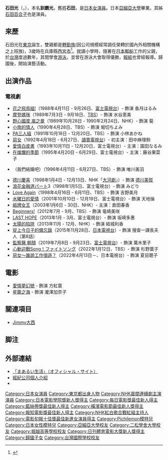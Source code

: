 {{noteTA
|G1=JP Show
}}
{{藝人
|姓名 = 石田光
|類型 = 女演員
|圖片 = 
|圖片尺寸 = 
|圖片簡介 = 
|外文名 = 石田ひかり<br />（いしだ ひかり）
|外文 = ja
|羅馬拼音 = Ishida Hikari
|國籍 = {{JPN}}
|出生日期 = {{Birth_date_and_age|1972|5|25|}}
|出生地點 = {{JPN}}[[東京都|東京都]]
|職業 = [[演員|演員]]、[[歌手|歌手]]
|教育程度 = {{ubl|[[二松學舍大學|二松學舍大學]][[研究所|大学院]]|[[亞細亞大學|亞細亞大學]] 法学部|[[堀越高等學校|堀越高等學校]]|[[台北市日僑學校|台北市日僑學校]]}}
|配偶 = {{marriage|訓覇圭|2001}}
|親屬 = [[石田百合子|石田百合子]]（姊）
|子女 = 2女
|活躍年代 = 1986年至今
|經紀公司 = TEN CARAT
|IMDb = 0410914
}}
'''石田光'''（{{jpn|j=石田 ひかり|kn=いしだ ひかり|rm=Ishida Hikari}}，{{bd|1972年|5月25日|||Ishida Hikari}}），本名'''訓霸光'''，舊姓'''石田'''，是[[日本|日本]][[女演員|女演員]]。日本[[亞細亞大學|亞細亞大學]]畢業。其姊[[石田百合子|石田百合子]]也是演員。

== 來歷 ==
石田光在[[東京都|東京]]誕生，雙親都是[[轉勤族|轉勤族]](因公司規模經常調任榮轉於國內外相關機構之上班族)，3歲時在兵庫縣[[西宮市|西宮市]]<ref>{{Cite journal|author=|title=人にも環境にもやさしい　魅力あるまち　西宮|url=http://www.nishi.or.jp/media/shisei-news040101_0607.pdf|format=PDF|year=2004|publisher=西宮市|journal=西宮市政ニュース|issue=2004年1月1日号|deadurl=yes|archiveurl=https://web.archive.org/web/20140429051254/http://www.nishi.or.jp/media/shisei-news040101_0607.pdf|archivedate=2014年4月29日|df=}}</ref>。就讀小學時，隨著在[[日本郵船|日本郵船]]工作的父親，於[[台灣|台灣]]度過數年，其間學會[[游泳|游泳]]，並曾在游泳大會取得優勝，[[報紙|報紙]]也曾經報導。歸國後，開始演藝活動。

== 出演作品 ==

=== 電視劇 ===
* [[花之飛鳥組!|花之飛鳥組!]]（1988年4月11日 - 9月26日、[[富士電視台|富士電視台]]）- 飾演 香月はるみ 
* [[摩登媽咪|摩登媽咪]]（1989年7月3日 - 9月18日、[[TBS電視台|TBS]]）- 飾演 水谷恵美 
* [[野心國度|野心國度 嵐之章]]（1989年10月28日 - 1990年2月24日、NHK）- 飾演 菊 
* [[小南的情人|小南的情人]]（1990年4月28日、TBS）- 飾演 堀切ちよみ
* [[PA三人組|PA三人組]]（1991年10月18日 - 12月20日、TBS）- 飾演 小林あかね
* [[惡女_(漫畫)|惡女]]（1992年4月18日 - 6月27日、[[讀賣電視台|讀賣電視台]]）- 初主演：田中麻理鈴 
* [[愛情白皮書|愛情白皮書]]（1993年10月11日 - 12月20日、富士電視台）-  主演：園田なるみ 
* [[在燦爛的季節|在燦爛的季節]]（1995年4月20日 - 6月29日、富士電視台）-  主演：藤谷果菜子 
* {{link-ja|讓你們結婚吧|結婚しようよ_(テレビドラマ)}}（我們結婚吧）（1996年4月11日 - 6月27日、TBS）- 飾演 唯川美羽 
* [[德川慶喜_(大河劇)|德川慶喜]]（1998年1月4日 - 12月13日、NHK「[[NHK大河劇|大河劇]]」）- 飾演 [[一條美賀子|德川美賀]] 
* [[浪花金融道|浪花金融道]]パート3（1998年1月5日、富士電視台）- 飾演 みどり 
* [[Love_Again_(日本電視劇)|Love Again]]（1998年4月16日 - 6月11日、TBS）- 飾演 吉野美月 
* [[水曜日的愛情|水曜日的愛情]]（2001年10月10日 - 12月19日、富士電視台）- 飾演 天地操 
* [[紙牌女王|紙牌女王]]（2003年1月6日 - 30日、NHK）- 主演：倉田春香 
* [[Beginners!|Beginners!]]（2012年7月 - 9月、TBS）- 飾演 竜崎美咲 
* [[LAST_HOPE|LAST HOPE]]（2013年1月 - 3月、富士電視台）- 飾演 坂崎多惠
* [[太陽的陷阱|太陽的陷阱]]（2013年11月 - 12月、NHK）- 飾演 結城利香
* [[掟上今日子的備忘錄|掟上今日子的備忘錄]]（2015年11月28日、[[日本電視台|日本電視台]]）- 飾演 搜查一課長夫人（第8話）
* [[監察醫_朝顏|監察醫 朝顏]]（2019年7月8日 - 9月23日、[[富士電視台|富士電視台]]）- 飾演 萬木里子
* [[心動迎戰Song！ファイトソング|心動迎戰Song！ファイトソング]]（2022年1月12日、TBS）- 飾演 杉野葉子 
* [[惡女#2022年電視劇|惡女～誰說工作很遜？]]（2022年4月13日－、日本電視台）- 飾演 夏目聰子

== 電影 ==
*[[愛情夢幻號|愛情夢幻號]] - 飾演 方紅葉
*[[星籠之海|星籠之海]] - 飾演 瀧澤加奈子

== 關連項目 ==
* [[大西秀明|Jimmy大西]]

== 脚注 ==
{{Reflist}}

== 外部連結 ==
* [https://web.archive.org/web/20050209003348/http://www.ishidango.net/ 「まあるい生活」（オフィシャル・サイト）]
* [https://tencarat.co.jp/ishidahikari/ 經紀公司個人介紹]
* {{instagram|hikaringo0525}}

{{NHK晨間連續劇主演演員}}
{{NHK紅白歌合戰紅組白組主持人}}
{{日刊體育電影大獎新人獎}}
{{報知電影獎最佳新人}}
{{日本電影金像獎新人獎}}
{{電影旬報十佳獎最佳新進女演員}}
{{每日電影獎最佳新人}}
{{藍絲帶獎最佳新人}}
{{TV LIFE年度日劇大賞最佳女主角獎}}
{{Authority control}}
{{DEFAULTSORT:Ishida Hikari}}
[[Category:日本女演員|Category:日本女演員]]
[[Category:東京都出身人物|Category:東京都出身人物]]
[[Category:NHK晨間連續劇主演演員|Category:NHK晨間連續劇主演演員]]
[[Category:日本電影學院獎新人獎得主|Category:日本電影學院獎新人獎得主]]
[[Category:每日電影獎最佳新人得主|Category:每日電影獎最佳新人得主]]
[[Category:藍絲帶獎最佳新人得主|Category:藍絲帶獎最佳新人得主]]
[[Category:橫濱電影節最佳新人獎得主|Category:橫濱電影節最佳新人獎得主]]
[[Category:報知電影獎最佳新人得主|Category:報知電影獎最佳新人得主]]
[[Category:NHK紅白歌合戰紅組主持人|Category:NHK紅白歌合戰紅組主持人]]
[[Category:電影旬報十佳獎最佳新進女演員得主|Category:電影旬報十佳獎最佳新進女演員得主]]
[[Category:Pichilemon模特兒|Category:Pichilemon模特兒]]
[[Category:日本女性模特兒|Category:日本女性模特兒]]
[[Category:亞細亞大學校友|Category:亞細亞大學校友]]
[[Category:二松學舍大學校友|Category:二松學舍大學校友]]
[[Category:堀越高等學校校友|Category:堀越高等學校校友]]
[[Category:日刊體育電影大獎新人獎得主|Category:日刊體育電影大獎新人獎得主]]
[[Category:歸國子女|Category:歸國子女]]
[[Category:台灣國際學校校友|Category:台灣國際學校校友]]